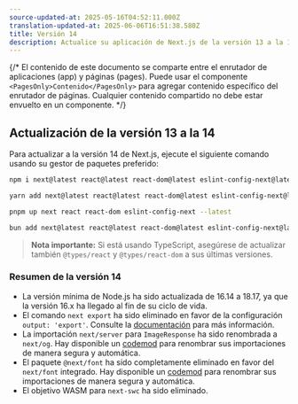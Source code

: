 ```yaml
---
source-updated-at: 2025-05-16T04:52:11.000Z
translation-updated-at: 2025-06-06T16:51:38.580Z
title: Versión 14
description: Actualice su aplicación de Next.js de la versión 13 a la 14.
---
```


{/* El contenido de este documento se comparte entre el enrutador de aplicaciones (app) y páginas (pages). Puede usar el componente `<PagesOnly>Contenido</PagesOnly>` para agregar contenido específico del enrutador de páginas. Cualquier contenido compartido no debe estar envuelto en un componente. */}

## Actualización de la versión 13 a la 14

Para actualizar a la versión 14 de Next.js, ejecute el siguiente comando usando su gestor de paquetes preferido:

```bash filename="Terminal"
npm i next@latest react@latest react-dom@latest eslint-config-next@latest
```

```bash filename="Terminal"
yarn add next@latest react@latest react-dom@latest eslint-config-next@latest
```

```bash filename="Terminal"
pnpm up next react react-dom eslint-config-next --latest
```

```bash filename="Terminal"
bun add next@latest react@latest react-dom@latest eslint-config-next@latest
```

> **Nota importante:** Si está usando TypeScript, asegúrese de actualizar también `@types/react` y `@types/react-dom` a sus últimas versiones.

### Resumen de la versión 14

- La versión mínima de Node.js ha sido actualizada de 16.14 a 18.17, ya que la versión 16.x ha llegado al fin de su ciclo de vida.
- El comando `next export` ha sido eliminado en favor de la configuración `output: 'export'`. Consulte la [documentación](https://nextjs.org/docs/app/building-your-application/deploying/static-exports) para más información.
- La importación `next/server` para `ImageResponse` ha sido renombrada a `next/og`. Hay disponible un [codemod](/docs/app/building-your-application/upgrading/codemods#next-og-import) para renombrar sus importaciones de manera segura y automática.
- El paquete `@next/font` ha sido completamente eliminado en favor del `next/font` integrado. Hay disponible un [codemod](/docs/app/building-your-application/upgrading/codemods#built-in-next-font) para renombrar sus importaciones de manera segura y automática.
- El objetivo WASM para `next-swc` ha sido eliminado.